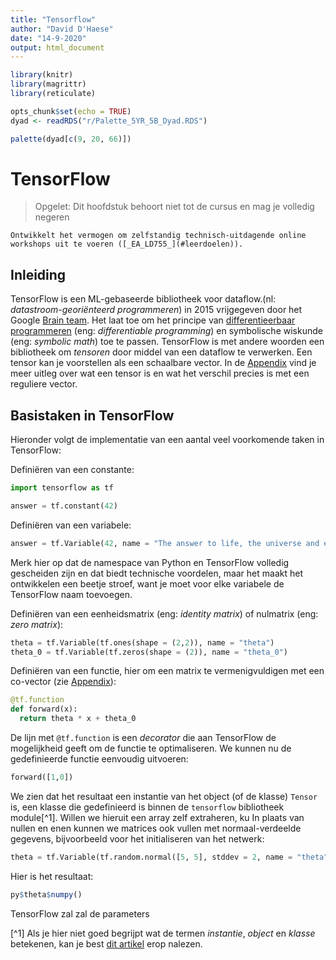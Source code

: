 ---
title: "Tensorflow"
author: "David D'Haese"
date: "14-9-2020"
output: html_document
---

```{r include=FALSE}
library(knitr)
library(magrittr)
library(reticulate)

opts_chunk$set(echo = TRUE)
dyad <- readRDS("r/Palette_5YR_5B_Dyad.RDS")

palette(dyad[c(9, 20, 66)])
```

# TensorFlow

> Opgelet: Dit hoofdstuk behoort niet tot de cursus en mag je volledig negeren

```{lemma online-workshops}
Ontwikkelt het vermogen om zelfstandig technisch-uitdagende online workshops uit te voeren ([_EA_LD755_](#leerdoelen)).
```

## Inleiding

TensorFlow is een ML-gebaseerde bibliotheek voor dataflow.(nl: _datastroom-georiënteerd programmeren_) in 2015 vrijgegeven door het Google [Brain team](https://en.wikipedia.org/wiki/Google_Brain). Het laat toe om het principe van [differentieerbaar programmeren](https://en.wikipedia.org/wiki/Differentiable_programming) (eng: _differentiable programming_) en symbolische wiskunde (eng: _symbolic math_) toe te passen. TensorFlow is met andere woorden een bibliotheek om _tensoren_ door middel van een dataflow te verwerken. Een tensor kan je voorstellen als een schaalbare vector. In de [Appendix](#inwendig-product-matrix-vermenigvuldiging-vectoren-en-tensoren) vind je meer uitleg over wat een tensor is en wat het verschil precies is met een reguliere vector.

## Basistaken in TensorFlow

Hieronder volgt de implementatie van een aantal veel voorkomende taken in TensorFlow:

Definiëren van een constante:

```{python tf-taken-01, eval=TRUE}
import tensorflow as tf

answer = tf.constant(42)
```

Definiëren van een variabele:

```{python tf-taken-02, eval=TRUE}
answer = tf.Variable(42, name = "The answer to life, the universe and everything")
```

Merk hier op dat de namespace van Python en TensorFlow volledig gescheiden zijn en dat biedt technische voordelen, maar het maakt het ontwikkelen een beetje stroef, want je moet voor elke variabele de TensorFlow naam toevoegen.

Definiëren van een eenheidsmatrix (eng: _identity matrix_) of nulmatrix (eng: _zero matrix_):

```{python tf-taken-03, eval=TRUE}
theta = tf.Variable(tf.ones(shape = (2,2)), name = "theta")
theta_0 = tf.Variable(tf.zeros(shape = (2)), name = "theta_0")
```

Definiëren van een functie, hier om een matrix te vermenigvuldigen met een co-vector (zie [Appendix](#inwendig-product-matrix-vermenigvuldiging-vectoren-en-tensoren)):

```{python tf-taken-04, eval=TRUE}
@tf.function
def forward(x):
  return theta * x + theta_0
```

De lijn met `@tf.function` is een _decorator_ die aan TensorFlow de mogelijkheid geeft om de functie te optimaliseren. We kunnen nu de gedefinieerde functie eenvoudig uitvoeren:

```{python tf-taken-05, eval=TRUE}
forward([1,0])
```

We zien dat het resultaat een instantie van het object (of de klasse) `Tensor` is, een klasse die gedefinieerd is binnen de `tensorflow` bibliotheek module[^1]. Willen we hieruit een array zelf extraheren, ku
In plaats van nullen en enen kunnen we matrices ook vullen met normaal-verdeelde gegevens, bijvoorbeeld voor het initialiseren van het netwerk:

```{python tf-taken-06, eval=TRUE}
theta = tf.Variable(tf.random.normal([5, 5], stddev = 2, name = "theta"))
```

Hier is het resultaat:

```{r tf-taken-07, eval=TRUE}
py$theta$numpy()
```

TensorFlow zal zal de parameters


[^1] Als je hier niet goed begrijpt wat de termen _instantie_, _object_ en _klasse_ betekenen, kan je best [dit artikel](https://nl.wikipedia.org/wiki/Objectgeori%C3%ABnteerd) erop nalezen. 
